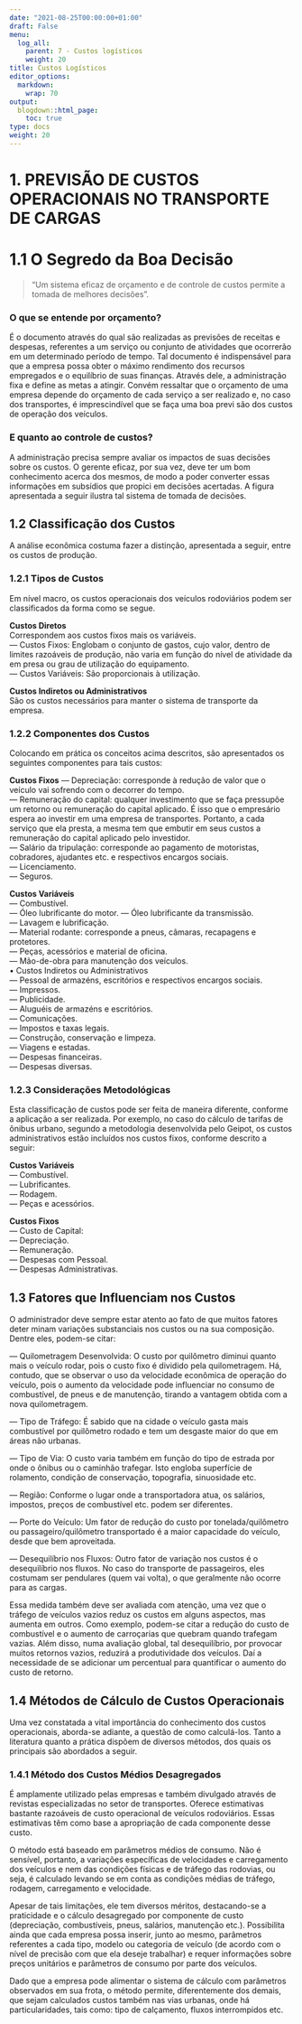 ```yaml
---
date: "2021-08-25T00:00:00+01:00"
draft: False
menu:
  log_all:
    parent: 7 - Custos logísticos
    weight: 20
title: Custos Logísticos
editor_options: 
  markdown: 
    wrap: 70
output: 
  blogdown::html_page:
    toc: true
type: docs
weight: 20
---
```


# 1. PREVISÃO DE CUSTOS OPERACIONAIS NO TRANSPORTE DE CARGAS

# 1.1 O Segredo da Boa Decisão

>“Um sistema eficaz de orçamento e de controle de custos permite a tomada de melhores 
decisões”. 

### O que se entende por orçamento?   
É o documento através do qual são realizadas as previsões de receitas e despesas, referentes a um serviço ou conjunto de atividades que ocorrerão em um determinado período de tempo. Tal documento é indispensável para que a empresa possa obter o máximo rendimento dos recursos empregados e o equilíbrio de suas finanças. Através dele, a administração fixa e define as metas a atingir. Convém ressaltar que o orçamento de uma empresa depende do orçamento de cada serviço a ser realizado e, no caso dos transportes, é imprescindível que se faça uma boa previ são dos custos de operação dos veículos.

### E quanto ao controle de custos?   
A administração precisa sempre avaliar os impactos de suas decisões sobre os custos. O gerente eficaz, por sua vez, deve ter um bom conhecimento acerca dos mesmos, de modo a poder converter essas informações em subsídios que propici em decisões acertadas. A figura apresentada a seguir ilustra tal sistema de tomada de decisões. 

## 1.2 Classificação dos Custos   
A análise econômica costuma fazer a distinção, apresentada a seguir, entre os custos de produção.

### 1.2.1 Tipos de Custos   
Em nível macro, os custos operacionais dos veículos rodoviários podem ser classificados da forma como se segue.

**Custos Diretos**   
Correspondem aos custos fixos mais os variáveis.   
— Custos Fixos: Englobam o conjunto de gastos, cujo valor, dentro de limites razoáveis de produção, não varia em função do nível de atividade da em presa ou grau de utilização do equipamento.   
— Custos Variáveis: São proporcionais à utilização.   

**Custos Indiretos ou Administrativos**   
São os custos necessários para manter o sistema de transporte da empresa.   

### 1.2.2 Componentes dos Custos   
Colocando em prática os conceitos acima descritos, são apresentados os seguintes componentes para tais custos:   

**Custos Fixos**
— Depreciação: corresponde à redução de valor que o veículo vai sofrendo com o decorrer do tempo.   
— Remuneração do capital: qualquer investimento que se faça pressupõe um retorno ou remuneração do capital aplicado. É isso que o empresário espera ao investir em uma empresa de transportes. Portanto, a cada serviço que ela presta, a mesma tem que embutir em seus custos a remuneração do capital aplicado pelo investidor.   
— Salário da tripulação: corresponde ao pagamento de motoristas, cobradores, ajudantes etc. e respectivos encargos sociais.   
— Licenciamento.   
— Seguros.   

**Custos Variáveis**   
— Combustível.   
— Óleo lubrificante do motor.
— Óleo lubrificante da transmissão.   
— Lavagem e lubrificação.   
— Material rodante: corresponde a pneus, câmaras, recapagens e protetores.   
— Peças, acessórios e material de oficina.   
— Mão-de-obra para manutenção dos veículos.   
• Custos Indiretos ou Administrativos   
— Pessoal de armazéns, escritórios e respectivos encargos sociais.   
— Impressos.   
— Publicidade.   
— Aluguéis de armazéns e escritórios.   
— Comunicações.   
— Impostos e taxas legais.   
— Construção, conservação e limpeza.   
— Viagens e estadas.   
— Despesas financeiras.   
— Despesas diversas.   


### 1.2.3 Considerações Metodológicas   
Esta classificação de custos pode ser feita de maneira diferente, conforme a aplicação a ser realizada. Por exemplo, no caso do cálculo de tarifas de ônibus urbano, segundo a metodologia desenvolvida pelo Geipot, os custos administrativos estão incluídos nos custos fixos, conforme descrito a seguir:   

**Custos Variáveis**   
— Combustível.   
— Lubrificantes.   
— Rodagem.   
— Peças e acessórios.  

**Custos Fixos**   
— Custo de Capital:   
  — Depreciação.   
  — Remuneração.   
— Despesas com Pessoal.   
— Despesas Administrativas.   

## 1.3 Fatores que Influenciam nos Custos   

O administrador deve sempre estar atento ao fato de que muitos fatores deter minam variações substanciais nos custos ou na sua composição. Dentre eles, podem-se citar:

— Quilometragem Desenvolvida: O custo por quilômetro diminui quanto mais o veículo rodar, pois o custo fixo é dividido pela quilometragem. Há, contudo, que se observar o uso da velocidade econômica de operação do veículo, pois o aumento da velocidade pode influenciar no consumo de combustível, de pneus e de manutenção, tirando a vantagem obtida com a nova quilometragem.   

— Tipo de Tráfego: É sabido que na cidade o veículo gasta mais combustível por quilômetro rodado e tem um desgaste maior do que em áreas não urbanas.   

— Tipo de Via: O custo varia também em função do tipo de estrada por onde o ônibus ou o caminhão trafegar. Isto engloba superfície de rolamento, condição de conservação, topografia, sinuosidade etc.    

— Região: Conforme o lugar onde a transportadora atua, os salários, impostos, preços de combustível etc. podem ser diferentes.   

— Porte do Veículo: Um fator de redução do custo por tonelada/quilômetro ou passageiro/quilômetro transportado é a maior capacidade do veículo, desde que bem aproveitada.   

— Desequilíbrio nos Fluxos: Outro fator de variação nos custos é o desequilíbrio nos fluxos. No caso do transporte de passageiros, eles costumam ser pendulares (quem vai volta), o que geralmente não ocorre para as cargas.   

Essa medida também deve ser avaliada com atenção, uma vez que o tráfego de veículos vazios reduz os custos em alguns aspectos, mas aumenta em outros. Como exemplo, podem-se citar a redução do custo de combustível e o aumento de carroçarias que quebram quando trafegam vazias. Além disso, numa avaliação global, tal desequilíbrio, por provocar muitos retornos vazios, reduzirá a produtividade dos veículos. Daí a necessidade de se adicionar um percentual para quantificar o aumento do custo de retorno.

## 1.4 Métodos de Cálculo de Custos Operacionais

Uma vez constatada a vital importância do conhecimento dos custos operacionais, aborda-se adiante, a questão de como calculá-los.
Tanto a literatura quanto a prática dispõem de diversos métodos, dos quais os principais são abordados a seguir.

### 1.4.1 Método dos Custos Médios Desagregados

É amplamente utilizado pelas empresas e também divulgado através de revistas especializadas no setor de transportes. Oferece estimativas bastante razoáveis de custo operacional de veículos rodoviários. Essas estimativas têm como base a apropriação de cada componente desse custo.

O método está baseado em parâmetros médios de consumo. Não é sensível, portanto, a variações específicas de velocidades e carregamento dos veículos e nem das condições físicas e de tráfego das rodovias, ou seja, é calculado levando se em conta as condições médias de tráfego, rodagem, carregamento e velocidade.

Apesar de tais limitações, ele tem diversos méritos, destacando-se a praticidade e o cálculo desagregado por componente de custo (depreciação, combustíveis, pneus, salários, manutenção etc.). Possibilita ainda que cada empresa possa inserir, junto ao mesmo, 
parâmetros referentes a cada tipo, modelo ou categoria de veículo (de acordo com o nível de precisão com que ela deseje trabalhar) e requer informações sobre preços unitários e parâmetros de consumo por parte dos veículos.

Dado que a empresa pode alimentar o sistema de cálculo com parâmetros observados em sua frota, o método permite, diferentemente dos demais, que sejam calculados custos também nas vias urbanas, onde há particularidades, tais como: tipo de calçamento, fluxos 
interrompidos etc.

